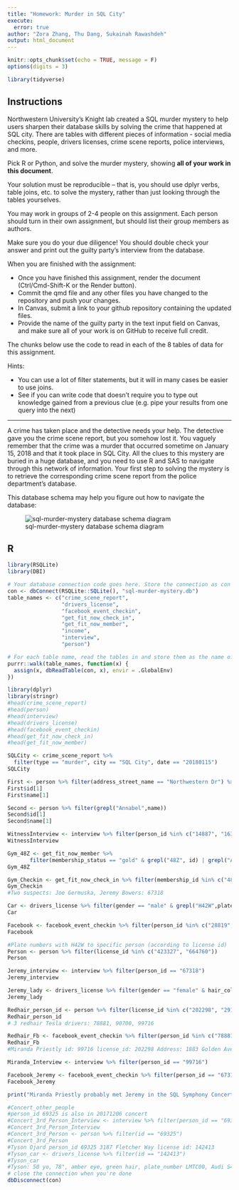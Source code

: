 ```yaml
---
title: "Homework: Murder in SQL City"
execute:
  error: true
author: "Zora Zhang, Thu Dang, Sukainah Rawashdeh"
output: html_document
---
```


```r
knitr::opts_chunk$set(echo = TRUE, message = F)
options(digits = 3)

library(tidyverse)
```

## Instructions
Northwestern University's Knight lab created a SQL murder mystery to help users sharpen their database skills by solving the crime that happened at SQL city. There are tables with different pieces of information - social media checkins, people, drivers licenses, crime scene reports, police interviews, and more. 

Pick R or Python, and solve the murder mystery, showing **all of your work in this document**. 

Your solution must be reproducible -- that is, you should use dplyr verbs, table joins, etc. to solve the mystery, rather than just looking through the tables yourselves.

You may work in groups of 2-4 people on this assignment. Each person should turn in their own assignment, but should list their group members as authors.

Make sure you do your due diligence! You should double check your answer and print out the guilty party's interview from the database.

When you are finished with the assignment: 

- Once you have finished this assignment, render the document (Ctrl/Cmd-Shift-K or the Render button). 
- Commit the qmd file and any other files you have changed to the repository and push your changes.
- In Canvas, submit a link to your github repository containing the updated files.
- Provide the name of the guilty party in the text input field on Canvas, and make sure all of your work is on GitHub to receive full credit.

The chunks below use the code to read in each of the 8 tables of data for this assignment.

Hints:

- You can use a lot of filter statements, but it will in many cases be easier to use joins. 
- See if you can write code that doesn't require you to type out knowledge gained from a previous clue (e.g. pipe your results from one query into the next)

***
A crime has taken place and the detective needs your help. The detective gave you the crime scene report, but you somehow lost it. You vaguely remember that the crime was a murder that occurred sometime on January 15, 2018 and that it took place in SQL City. All the clues to this mystery are buried in a huge database, and you need to use R and SAS to navigate through this network of information. Your first step to solving the mystery is to retrieve the corresponding crime scene report from the police department's database. 

This database schema may help you figure out how to navigate the database:

![sql-murder-mystery database schema diagram](https://github.com/NUKnightLab/sql-mysteries/blob/master/schema.png?raw=true)

## R
```r
library(RSQLite)
library(DBI)

# Your database connection code goes here. Store the connection as con 
con <- dbConnect(RSQLite::SQLite(), "sql-murder-mystery.db")
table_names <- c("crime_scene_report", 
                 "drivers_license", 
                 "facebook_event_checkin",
                 "get_fit_now_check_in", 
                 "get_fit_now_member", 
                 "income", 
                 "interview",
                 "person")

# For each table name, read the tables in and store them as the name of the table
purrr::walk(table_names, function(x) {
  assign(x, dbReadTable(con, x), envir = .GlobalEnv)
})

library(dplyr)
library(stringr)
#head(crime_scene_report)
#head(person)
#head(interview)
#head(drivers_license)
#head(facebook_event_checkin)
#head(get_fit_now_check_in)
#head(get_fit_now_member)

SQLCity <- crime_scene_report %>%
  filter(type == "murder", city == "SQL City", date == "20180115")
SQLCity

First <- person %>% filter(address_street_name == "Northwestern Dr") %>% arrange(desc(address_number))
First$id[1]
First$name[1]

Second <- person %>% filter(grepl("Annabel",name))
Second$id[1]
Second$name[1]

WitnessInterview <- interview %>% filter(person_id %in% c("14887", "16371"))
WitnessInterview

Gym_48Z <- get_fit_now_member %>%
       filter(membership_status == "gold" & grepl("48Z", id) | grepl("Annabel",name))
Gym_48Z

Gym_Checkin <- get_fit_now_check_in %>% filter(membership_id %in% c("48Z7A","48Z55","90081"))
Gym_Checkin
#Two suspects: Joe Germuska, Jeremy Bowers: 67318

Car <- drivers_license %>% filter(gender == "male" & grepl("H42W",plate_number))
Car

Facebook <- facebook_event_checkin %>% filter(person_id %in% c("28819","67318") & date == "20180115")
Facebook

#Plate numbers with H42W to specific person (according to license id)
Person <- person %>% filter(license_id %in% c("423327", "664760"))
Person

Jeremy_interview <- interview %>% filter(person_id == "67318")
Jeremy_interview

Jeremy_lady <- drivers_license %>% filter(gender == "female" & hair_color == "red" & car_make == "Tesla")
Jeremy_lady

Redhair_person_id <- person %>% filter(license_id %in% c("202298", "291182","918773"))
Redhair_person_id
# 3 redhair Tesla drivers: 78881, 90700, 99716

Redhair_Fb <- facebook_event_checkin %>% filter(person_id %in% c("78881","90700","99716"))
Redhair_Fb
#Miranda Priestly id: 99716 license_id: 202298 Address: 1883 Golden Ave

Miranda_Interview <- interview %>% filter(person_id == "99716")

Facebook_Jeremy <- facebook_event_checkin %>% filter(person_id == "67318")
Facebook_Jeremy

print("Miranda Priestly probably met Jeremy in the SQL Symphony Concert in 2017-12-06. She is the most likely to have hired Jeremy Bowers for the murder. Jeremy Bowers is the murderer. Crime solved!")

#Concert_other_people
#person_id 69325 is also in 20171206 concert
#Concert_3rd_Person_Interview <- interview %>% filter(person_id == "69325")
#Concert_3rd_Person_Interview
#Concert_3rd_Person <- person %>% filter(id == "69325")
#Concert_3rd_Person
#Tyson Ojard person_id 69325 3187 Fletcher Way license id: 142413
#Tyson_car <- drivers_license %>% filter(id == "142413")
#Tyson_car
#Tyson: 50 yo, 78", amber eye, green hair, plate_number LMTC00, Audi S4
# close the connection when you're done
dbDisconnect(con)
```

